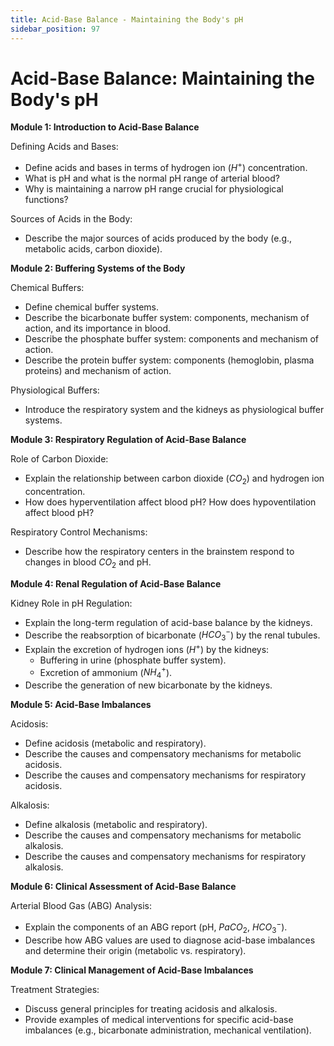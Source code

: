 ```yaml
---
title: Acid-Base Balance - Maintaining the Body's pH
sidebar_position: 97
---
```


# Acid-Base Balance: Maintaining the Body's pH

**Module 1: Introduction to Acid-Base Balance**

Defining Acids and Bases:
* Define acids and bases in terms of hydrogen ion ($H^+$) concentration.
* What is pH and what is the normal pH range of arterial blood?
* Why is maintaining a narrow pH range crucial for physiological functions?

Sources of Acids in the Body:
* Describe the major sources of acids produced by the body (e.g., metabolic acids, carbon dioxide).

**Module 2: Buffering Systems of the Body**

Chemical Buffers:
* Define chemical buffer systems.
* Describe the bicarbonate buffer system: components, mechanism of action, and its importance in blood.
* Describe the phosphate buffer system: components and mechanism of action.
* Describe the protein buffer system: components (hemoglobin, plasma proteins) and mechanism of action.

Physiological Buffers:
* Introduce the respiratory system and the kidneys as physiological buffer systems.

**Module 3: Respiratory Regulation of Acid-Base Balance**

Role of Carbon Dioxide:
* Explain the relationship between carbon dioxide ($CO_2$) and hydrogen ion concentration.
* How does hyperventilation affect blood pH? How does hypoventilation affect blood pH?

Respiratory Control Mechanisms:
* Describe how the respiratory centers in the brainstem respond to changes in blood $CO_2$ and pH.

**Module 4: Renal Regulation of Acid-Base Balance**

Kidney Role in pH Regulation:
* Explain the long-term regulation of acid-base balance by the kidneys.
* Describe the reabsorption of bicarbonate ($HCO_3^-$) by the renal tubules.
* Explain the excretion of hydrogen ions ($H^+$) by the kidneys:
    * Buffering in urine (phosphate buffer system).
    * Excretion of ammonium ($NH_4^+$).
* Describe the generation of new bicarbonate by the kidneys.

**Module 5: Acid-Base Imbalances**

Acidosis:
* Define acidosis (metabolic and respiratory).
* Describe the causes and compensatory mechanisms for metabolic acidosis.
* Describe the causes and compensatory mechanisms for respiratory acidosis.

Alkalosis:
* Define alkalosis (metabolic and respiratory).
* Describe the causes and compensatory mechanisms for metabolic alkalosis.
* Describe the causes and compensatory mechanisms for respiratory alkalosis.

**Module 6: Clinical Assessment of Acid-Base Balance**

Arterial Blood Gas (ABG) Analysis:
* Explain the components of an ABG report (pH, $PaCO_2$, $HCO_3^-$).
* Describe how ABG values are used to diagnose acid-base imbalances and determine their origin (metabolic vs. respiratory).

**Module 7: Clinical Management of Acid-Base Imbalances**

Treatment Strategies:
* Discuss general principles for treating acidosis and alkalosis.
* Provide examples of medical interventions for specific acid-base imbalances (e.g., bicarbonate administration, mechanical ventilation).